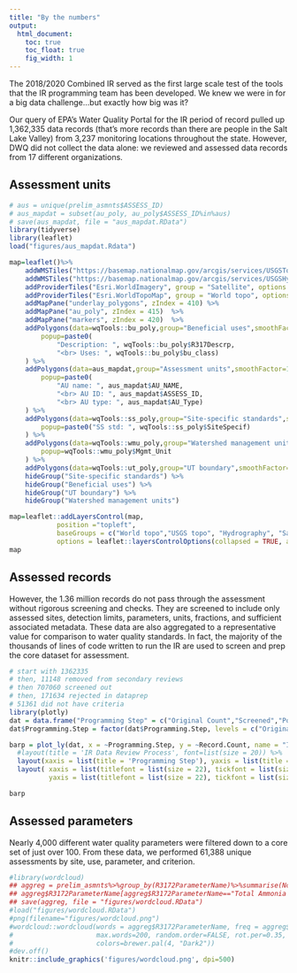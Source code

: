 ```yaml
---
title: "By the numbers"
output:
  html_document:
    toc: true  
    toc_float: true
    fig_width: 1
---
```


The 2018/2020 Combined IR served as the first large scale test of the tools that the IR programming team has been developed. We knew we were in for a big data challenge...but exactly how big was it?

Our query of EPA's Water Quality Portal for the IR period of record pulled up 1,362,335 data records (that's more records than there are people in the Salt Lake Valley) from 3,237 monitoring locations throughout the state. 
However, DWQ did not collect the data alone: we reviewed and assessed data records from 17 different organizations.  

## Assessment units
```r
# aus = unique(prelim_asmnts$ASSESS_ID)
# aus_mapdat = subset(au_poly, au_poly$ASSESS_ID%in%aus)
# save(aus_mapdat, file = "aus_mapdat.RData")
library(tidyverse)
library(leaflet)
load("figures/aus_mapdat.Rdata")

map=leaflet()%>%
	addWMSTiles("https://basemap.nationalmap.gov/arcgis/services/USGSTopo/MapServer/WmsServer", group = "USGS topo", options = providerTileOptions(updateWhenZooming = FALSE,updateWhenIdle = TRUE), layers = "0") %>%
	addWMSTiles("https://basemap.nationalmap.gov/arcgis/services/USGSHydroCached/MapServer/WmsServer", group = "Hydrography", options = providerTileOptions(updateWhenZooming = FALSE,updateWhenIdle = TRUE), layers = "0") %>%
	addProviderTiles("Esri.WorldImagery", group = "Satellite", options = providerTileOptions(updateWhenZooming = FALSE,updateWhenIdle = TRUE)) %>%
	addProviderTiles("Esri.WorldTopoMap", group = "World topo", options = providerTileOptions(updateWhenZooming = FALSE,updateWhenIdle = TRUE)) %>%
	addMapPane("underlay_polygons", zIndex = 410) %>%
	addMapPane("au_poly", zIndex = 415)  %>%
	addMapPane("markers", zIndex = 420)  %>%
	addPolygons(data=wqTools::bu_poly,group="Beneficial uses",smoothFactor=2,fillOpacity = 0.1,weight=3,color="green", options = pathOptions(pane = "underlay_polygons"),
		popup=paste0(
			"Description: ", wqTools::bu_poly$R317Descrp,
			"<br> Uses: ", wqTools::bu_poly$bu_class)
	) %>% 
	addPolygons(data=aus_mapdat,group="Assessment units",smoothFactor=1,fillOpacity = 0.4,weight=2,color="purple", options = pathOptions(pane = "au_poly"),
		popup=paste0(
			"AU name: ", aus_mapdat$AU_NAME,
			"<br> AU ID: ", aus_mapdat$ASSESS_ID,
			"<br> AU type: ", aus_mapdat$AU_Type)
	) %>% 
	addPolygons(data=wqTools::ss_poly,group="Site-specific standards",smoothFactor=2,fillOpacity = 0.1,weight=3,color="blue", options = pathOptions(pane = "underlay_polygons"),
		popup=paste0("SS std: ", wqTools::ss_poly$SiteSpecif)
	) %>%
	addPolygons(data=wqTools::wmu_poly,group="Watershed management units",smoothFactor=2,fillOpacity = 0.1,weight=3,color="red", options = pathOptions(pane = "underlay_polygons"),
		popup=wqTools::wmu_poly$Mgmt_Unit
	) %>%
	addPolygons(data=wqTools::ut_poly,group="UT boundary",smoothFactor=2,fillOpacity = 0.1,weight=3,color="orange", options = pathOptions(pane = "underlay_polygons")) %>%
	hideGroup("Site-specific standards") %>%
	hideGroup("Beneficial uses") %>%
	hideGroup("UT boundary") %>%
	hideGroup("Watershed management units")

map=leaflet::addLayersControl(map,
			position ="topleft",
			baseGroups = c("World topo","USGS topo", "Hydrography", "Satellite"),overlayGroups = c("Assessment units","Beneficial uses", "Site-specific standards", "Watershed management units", "UT boundary"),
			options = leaflet::layersControlOptions(collapsed = TRUE, autoZIndex=FALSE))
map
```

## Assessed records
However, the 1.36 million records do not pass through the assessment without rigorous screening and checks. They are screened to include only assessed sites, detection limits, parameters, units, fractions, and sufficient associated metadata. 
These data are also aggregated to a representative value for comparison to water quality standards. In fact, the majority of the thousands of lines of code written to run the IR are used to screen and prep the core dataset for assessment. 

```r
# start with 1362335
# then, 11148 removed from secondary reviews
# then 707060 screened out
# then, 171634 rejected in dataprep
# 51361 did not have criteria
library(plotly)
dat = data.frame("Programming Step" = c("Original Count","Screened","Post-Data Prep","Post-Secondary Review", "Core Dataset"),"Record Count" = c(1362335, 603914, 432280, 396999, 348003))
dat$Programming.Step = factor(dat$Programming.Step, levels = c("Original Count","Screened","Post-Data Prep","Post-Secondary Review", "Core Dataset"))

barp = plot_ly(dat, x = ~Programming.Step, y = ~Record.Count, name = "IR Data Review Process", type = "bar")%>%
  #layout(title = 'IR Data Review Process', font=list(size = 20)) %>%
  layout(xaxis = list(title = 'Programming Step'), yaxis = list(title = 'Record Count')) %>%
  layout( xaxis = list(titlefont = list(size = 22), tickfont = list(size = 22)),
          yaxis = list(titlefont = list(size = 22), tickfont = list(size = 22)) )

barp
```

## Assessed parameters

Nearly 4,000 different water quality parameters were filtered down to a core set of just over 100. From these data, we performed 61,388 unique assessments by site, use, parameter, and criterion.  

```r
#library(wordcloud)
## aggreg = prelim_asmnts%>%group_by(R3172ParameterName)%>%summarise(Ncount = length(IR_Cat))
## aggreg$R3172ParameterName[aggreg$R3172ParameterName=="Total Ammonia as N"] = "Ammonia"
## save(aggreg, file = "figures/wordcloud.RData")
#load("figures/wordcloud.RData")
#png(filename="figures/wordcloud.png")
#wordcloud::wordcloud(words = aggreg$R3172ParameterName, freq = aggreg$Ncount, min.freq = 1,
#                     max.words=200, random.order=FALSE, rot.per=0.35, 
#                     colors=brewer.pal(4, "Dark2"))
#dev.off()
knitr::include_graphics('figures/wordcloud.png', dpi=500)
```



